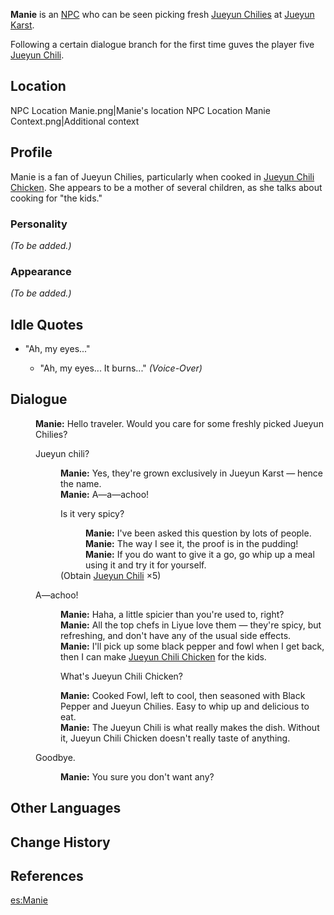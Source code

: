 {{Character Infobox
|type             = NPC
|image            = NPC Manie.png
|region           = Liyue
|voiceJP          = [http://amuleto.jp/talents/amemiyamito.html Amemiya Mito (雨宮 美都)]<ref>Amuleto: [http://amuleto.jp/talents/amemiyamito.html JP VA's Profile]</ref>
|voiceKR          = {{w|ko:강시현|Kang Si-hyeon (강시현)}}<ref>Twitter: [https://twitter.com/kkangchoding/status/1346481762000543752 KR VA Self Announcement]</ref>
|dialoguereward   = {{Card|Jueyun Chili|5}}
}}
'''Manie''' is an [[NPC]] who can be seen picking fresh [[Jueyun Chili]]es at [[Jueyun Karst]].

Following a certain dialogue branch for the first time guves the player five [[Jueyun Chili]].

==Location==
<gallery hideaddbutton="true" captionalign="center">
NPC Location Manie.png|Manie's location
NPC Location Manie Context.png|Additional context
</gallery>

==Profile==
Manie is a fan of Jueyun Chilies, particularly when cooked in [[Jueyun Chili Chicken]]. She appears to be a mother of several children, as she talks about cooking for "the kids."

===Personality===
''(To be added.)''

===Appearance===
''(To be added.)''

==Idle Quotes==
* "Ah, my eyes..."
** {{A|VO Manie 01.ogg}} "Ah, my eyes... It burns..." ''(Voice-Over)''

==Dialogue==
{{Dialogue start}}
:'''Manie:''' Hello traveler. Would you care for some freshly picked Jueyun Chilies?
:{{DIcon}} Jueyun chili?
::'''Manie:''' Yes, they're grown exclusively in Jueyun Karst &mdash; hence the name.
::'''Manie:''' A&mdash;a&mdash;achoo!
::{{DIcon|Reward}} Is it very spicy?
:::'''Manie:''' I've been asked this question by lots of people.
:::'''Manie:''' The way I see it, the proof is in the pudding!
:::'''Manie:''' If you do want to give it a go, go whip up a meal using it and try it for yourself.
::;(Obtain [[Jueyun Chili]] ×5)
:{{DIcon}} A&mdash;achoo!
::'''Manie:''' Haha, a little spicier than you're used to, right?
::'''Manie:''' All the top chefs in Liyue love them &mdash; they're spicy, but refreshing, and don't have any of the usual side effects.
::'''Manie:''' I'll pick up some black pepper and fowl when I get back, then I can make [[Jueyun Chili Chicken]] for the kids.
::{{DIcon}} What's Jueyun Chili Chicken?
::'''Manie:''' Cooked Fowl, left to cool, then seasoned with Black Pepper and Jueyun Chilies. Easy to whip up and delicious to eat.
::'''Manie:''' The Jueyun Chili is what really makes the dish. Without it, Jueyun Chili Chicken doesn't really taste of anything.
:{{DIcon}} Goodbye.
::'''Manie:''' You sure you don't want any?
{{Dialogue end}}

==Other Languages==
{{Other Languages
|default_hidden = 1
|en      = Manie
|zhs     = 小漫
|zhs_rm  = Xiǎomàn
|zht     = 小漫
|zht_rm  = Xiǎomàn
|ja      = 小漫
|ja_rm   = Shouman
|ko      = 소만
|ko_rm   = Soman
|es      = Manie
|fr      = Manny
|ru      = Сяо Мань
|th      = Manie
|vi      = Manie
|de      = Manie
|id      = Manie
|pt      = Manie
}}

==Change History==
{{Change History|1.0}}

==References==
{{Reflist}}

[[es:Manie]]